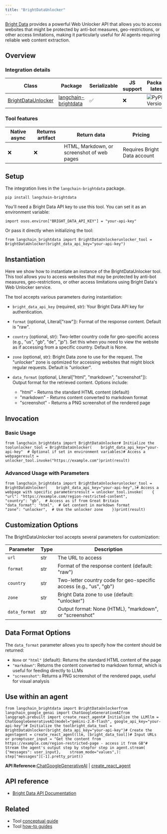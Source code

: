 ```yaml
---
title: "BrightDataUnlocker"
---
```


[Bright Data](https://brightdata.com/) provides a powerful Web Unlocker API that allows you to access websites that might be protected by anti-bot measures, geo-restrictions, or other access limitations, making it particularly useful for AI agents requiring reliable web content extraction.

## Overview

### Integration details

| Class                                                                | Package                                                                | Serializable | JS support | Package latest                                                                                     |
| -------------------------------------------------------------------- | ---------------------------------------------------------------------- | ------------ | ---------- | -------------------------------------------------------------------------------------------------- |
| [BrightDataUnlocker](https://pypi.org/project/langchain-brightdata/) | [langchain-brightdata](https://pypi.org/project/langchain-brightdata/) | ✅            | ❌          | ![PyPI - Version](/images/oss/integrations/tools/brightdata_unlocker/pypi/v/langchain-brightdata) |

### Tool features

| Native async | Returns artifact | Return data                                | Pricing                      |
| ------------ | ---------------- | ------------------------------------------ | ---------------------------- |
| ❌            | ❌                | HTML, Markdown, or screenshot of web pages | Requires Bright Data account |

## Setup

The integration lives in the `langchain-brightdata` package.

```
pip install langchain-brightdata
```

You'll need a Bright Data API key to use this tool. You can set it as an environment variable:

```
import osos.environ["BRIGHT_DATA_API_KEY"] = "your-api-key"
```

Or pass it directly when initializing the tool:

```
from langchain_brightdata import BrightDataUnlockerunlocker_tool = BrightDataUnlocker(bright_data_api_key="your-api-key")
```

## Instantiation

Here we show how to instantiate an instance of the BrightDataUnlocker tool. This tool allows you to access websites that may be protected by anti-bot measures, geo-restrictions, or other access limitations using Bright Data's Web Unlocker service.

The tool accepts various parameters during instantiation:

* `bright_data_api_key` (required, str): Your Bright Data API key for authentication.

* `format` (optional, Literal\["raw"]): Format of the response content. Default is "raw".

* `country` (optional, str): Two-letter country code for geo-specific access (e.g., "us", "gb", "de", "jp"). Set this when you need to view the website as if accessing from a specific country. Default is None.

* `zone` (optional, str): Bright Data zone to use for the request. The "unlocker" zone is optimized for accessing websites that might block regular requests. Default is "unlocker".

* `data_format` (optional, Literal\["html", "markdown", "screenshot"]): Output format for the retrieved content. Options include:

  * "html" - Returns the standard HTML content (default)
  * "markdown" - Returns content converted to markdown format
  * "screenshot" - Returns a PNG screenshot of the rendered page

## Invocation

### Basic Usage

```
from langchain_brightdata import BrightDataUnlocker# Initialize the toolunlocker_tool = BrightDataUnlocker(    bright_data_api_key="your-api-key"  # Optional if set in environment variables)# Access a webpageresult = unlocker_tool.invoke("https://example.com")print(result)
```

### Advanced Usage with Parameters

```
from langchain_brightdata import BrightDataUnlockerunlocker_tool = BrightDataUnlocker(    bright_data_api_key="your-api-key",)# Access a webpage with specific parametersresult = unlocker_tool.invoke(    {        "url": "https://example.com/region-restricted-content",        "country": "gb",  # Access as if from Great Britain        "data_format": "html",  # Get content in markdown format        "zone": "unlocker",  # Use the unlocker zone    })print(result)
```

## Customization Options

The BrightDataUnlocker tool accepts several parameters for customization:

| Parameter     | Type | Description                                                        |
| ------------- | ---- | ------------------------------------------------------------------ |
| `url`         | str  | The URL to access                                                  |
| `format`      | str  | Format of the response content (default: "raw")                    |
| `country`     | str  | Two-letter country code for geo-specific access (e.g., "us", "gb") |
| `zone`        | str  | Bright Data zone to use (default: "unlocker")                      |
| `data_format` | str  | Output format: None (HTML), "markdown", or "screenshot"            |

## Data Format Options

The `data_format` parameter allows you to specify how the content should be returned:

* `None` or `"html"` (default): Returns the standard HTML content of the page
* `"markdown"`: Returns the content converted to markdown format, which is useful for feeding directly to LLMs
* `"screenshot"`: Returns a PNG screenshot of the rendered page, useful for visual analysis

## Use within an agent

```
from langchain_brightdata import BrightDataUnlockerfrom langchain_google_genai import ChatGoogleGenerativeAIfrom langgraph.prebuilt import create_react_agent# Initialize the LLMllm = ChatGoogleGenerativeAI(model="gemini-2.0-flash", google_api_key="your-api-key")# Initialize the toolbright_data_tool = BrightDataUnlocker(bright_data_api_key="your-api-key")# Create the agentagent = create_react_agent(llm, [bright_data_tool])# Input URLs or promptuser_input = "Get the content from https://example.com/region-restricted-page - access it from GB"# Stream the agent's output step by stepfor step in agent.stream(    {"messages": user_input},    stream_mode="values",):    step["messages"][-1].pretty_print()
```

**API Reference:**[ChatGoogleGenerativeAI](https://python.langchain.com/api_reference/google_genai/chat_models/langchain_google_genai.chat_models.ChatGoogleGenerativeAI.html) | [create\_react\_agent](https://langchain-ai.github.io/langgraph/reference/prebuilt/#langgraph.prebuilt.chat_agent_executor.create_react_agent)

## API reference

* [Bright Data API Documentation](https://docs.brightdata.com/scraping-automation/web-unlocker/introduction)

## Related

* Tool [conceptual guide](/src/oss/concepts/tools)
* Tool [how-to guides](/src/oss/how_to/#tools)
